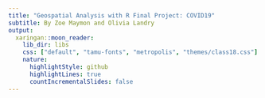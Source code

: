 ```yaml
---
title: "Geospatial Analysis with R Final Project: COVID19"
subtitle: By Zoe Maymon and Olivia Landry
output:
  xaringan::moon_reader:
    lib_dir: libs
    css: ["default", "tamu-fonts", "metropolis", "themes/class18.css"]
    nature:
      highlightStyle: github
      highlightLines: true
      countIncrementalSlides: false
---
```


```r

```

